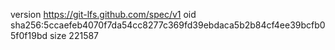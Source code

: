 version https://git-lfs.github.com/spec/v1
oid sha256:5ccaefeb4070f7da54cc8277c369fd39ebdaca5b2b84cf4ee39bcfb05f0f19bd
size 221587

